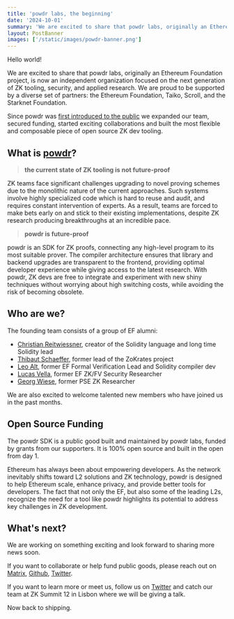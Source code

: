 ```yaml
---
title: 'powdr labs, the beginning'
date: '2024-10-01'
summary: 'We are excited to share that powdr labs, originally an Ethereum Foundation project, is now an independent organization focused on the next generation of ZK tooling, security, and applied research.'
layout: PostBanner
images: ['/static/images/powdr-banner.png']
---
```


Hello world!

We are excited to share that powdr labs, originally an Ethereum Foundation project, is now an independent organization focused on the next generation of ZK tooling, security, and applied research. We are proud to be supported by a diverse set of partners: the Ethereum Foundation, Taiko, Scroll, and the Starknet Foundation.

Since powdr was [first introduced to the public](https://x.com/powdr_labs/status/1679822931340173313) we expanded our team, secured funding, started exciting collaborations and built the most flexible and composable piece of open source ZK dev tooling.

## What is [powdr](https://github.com/powdr-labs/powdr)?

> **the current state of ZK tooling is not future-proof**

ZK teams face significant challenges upgrading to novel proving schemes due to the monolithic nature of the current approaches. Such systems involve highly specialized code which is hard to reuse and audit, and requires constant intervention of experts. As a result, teams are forced to make bets early on and stick to their existing implementations, despite ZK research producing breakthroughs at an incredible pace.

> **powdr is future-proof**

powdr is an SDK for ZK proofs, connecting any high-level program to its most suitable prover. The compiler architecture ensures that library and backend upgrades are transparent to the frontend, providing optimal developer experience while giving access to the latest research. With powdr, ZK devs are free to integrate and experiment with new shiny techniques without worrying about high switching costs, while avoiding the risk of becoming obsolete.

## Who are we?

The founding team consists of a group of EF alumni:

- [Christian Reitwiessner](https://github.com/chriseth/), creator of the Solidity language and long time Solidity lead
- [Thibaut Schaeffer](https://x.com/vanderkriek/), former lead of the ZoKrates project
- [Leo Alt](https://x.com/leonardoalt), former EF Formal Verification Lead and Solidity compiler dev
- [Lucas Vella](https://x.com/lcvella), former EF ZK/FV Security Researcher
- [Georg Wiese](https://x.com/georgwiese/), former PSE ZK Researcher

We are also excited to welcome talented new members who have joined us in the past months.

## Open Source Funding

The powdr SDK is a public good built and maintained by powdr labs, funded by grants from our supporters. It is 100% open source and built in the open from day 1.

Ethereum has always been about empowering developers. As the network inevitably shifts toward L2 solutions and ZK technology, powdr is designed to help Ethereum scale, enhance privacy, and provide better tools for developers. The fact that not only the EF, but also some of the leading L2s, recognize the need for a tool like powdr highlights its potential to address key challenges in ZK development.

## What's next?

We are working on something exciting and look forward to sharing more news soon.

If you want to collaborate or help fund public goods, please reach out on [Matrix](https://matrix.to/#/#powdr:matrix.org), [Github](https://github.com/powdr-labs/powdr), [Twitter](https://x.com/powdr_labs).

If you want to learn more or meet us, follow us on [Twitter](https://x.com/powdr_labs) and catch our team at ZK Summit 12 in Lisbon where we will be giving a talk.

Now back to shipping.
